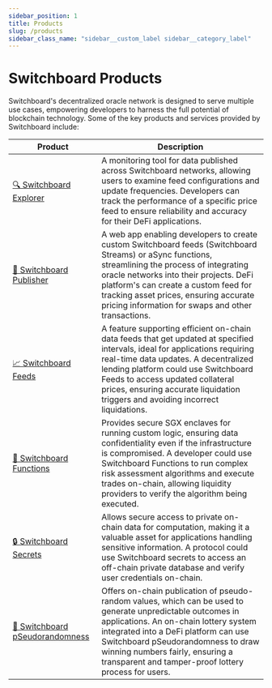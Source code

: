 ```yaml
---
sidebar_position: 1
title: Products
slug: /products
sidebar_class_name: "sidebar__custom_label sidebar__category_label"
---
```


# Switchboard Products

Switchboard's decentralized oracle network is designed to serve multiple use
cases, empowering developers to harness the full potential of blockchain
technology. Some of the key products and services provided by Switchboard
include:

| Product                                        | Description                                                                                                                                                                                                                                                                                                                         |
| ---------------------------------------------- | ----------------------------------------------------------------------------------------------------------------------------------------------------------------------------------------------------------------------------------------------------------------------------------------------------------------------------------- |
| [🔍 Switchboard Explorer](/explorer)           | A monitoring tool for data published across Switchboard networks, allowing users to examine feed configurations and update frequencies. Developers can track the performance of a specific price feed to ensure reliability and accuracy for their DeFi applications.                                                               |
| [🚧 Switchboard Publisher](/publisher)         | A web app enabling developers to create custom Switchboard feeds (Switchboard Streams) or aSync functions, streamlining the process of integrating oracle networks into their projects. DeFi platform's can create a custom feed for tracking asset prices, ensuring accurate pricing information for swaps and other transactions. |
| [📈 Switchboard Feeds](/feeds)                 | A feature supporting efficient on-chain data feeds that get updated at specified intervals, ideal for applications requiring real-time data updates. A decentralized lending platform could use Switchboard Feeds to access updated collateral prices, ensuring accurate liquidation triggers and avoiding incorrect liquidations.  |
| [🧩 Switchboard Functions](/functions)         | Provides secure SGX enclaves for running custom logic, ensuring data confidentiality even if the infrastructure is compromised. A developer could use Switchboard Functions to run complex risk assessment algorithms and execute trades on-chain, allowing liquidity providers to verify the algorithm being executed.             |
| [🔒 Switchboard Secrets](/secrets)             | Allows secure access to private on-chain data for computation, making it a valuable asset for applications handling sensitive information. A protocol could use Switchboard secrets to access an off-chain private database and verify user credentials on-chain.                                                                   |
| [🎲 Switchboard pSeudorandomness](/randomness) | Offers on-chain publication of pseudo-random values, which can be used to generate unpredictable outcomes in applications. An on-chain lottery system integrated into a DeFi platform can use Switchboard pSeudorandomness to draw winning numbers fairly, ensuring a transparent and tamper-proof lottery process for users.       |
